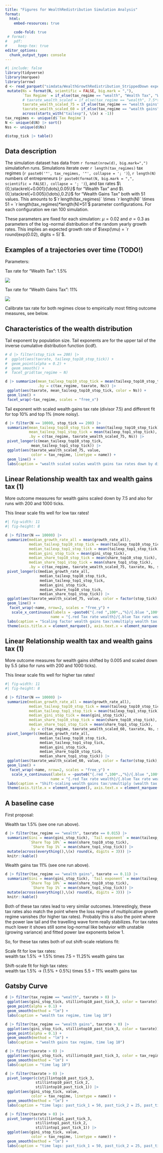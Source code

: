 ```yaml
---
title: "Figures for WealthRedistribution Simulation Analysis"
format: 
  html: 
    embed-resources: true
    
    code-fold: true
 # format:
#   pdf:
#     keep-tex: true
editor_options: 
  chunk_output_type: console
---
```


```r
#| include: false
library(tidyverse)
library(marquee)
library(arrow)
d <- read_parquet("simdata/WealthGrowthRedistribution_StrippedDown experiments all.parquet") |> 
 mutate(Ns = format(N, scientific = FALSE, big.mark = ","),
        `Tax Regime` = if_else(tax_regime == "wealth", "Wealth Tax", "Wealth Gains Tax"),
        # taxrate_wealth_scaled = if_else(tax_regime == "wealth", 7.5*taxrate, taxrate))
        taxrate_wealth_scaled_75 = if_else(tax_regime == "wealth gains", taxrate/7.5, taxrate),
        taxrate_wealth_scaled_60 = if_else(tax_regime == "wealth gains", taxrate/5.5 - 0.005, taxrate),
        across(starts_with("tailexp"), \(x) x -1))
tax_regimes <- unique(d$`Tax Regime`)
N <- unique(d$N) |> sort()
Nss <- unique(d$Ns)

d$stop_tick |> table()
```

## Data description

The simulation dataset has data from `r format(nrow(d), big.mark=",")` simulatiofvn runs. Simulations iterate over `r length(tax_regimes)` tax regimes (`r paste0('"', tax_regimes, '"', collapse = '; ')`), `r length(N)` numbers of entrepreneurs (`r paste0(format(N, big.mark = ",", scientific = FALSE), collapse = '; ')`), and tax rates $\{0,\stackrel{+0.001}{\dots},0.05\}$ for "Wealth Tax" and  $\{0,\stackrel{+0.005}{\dots},0.2\}$ for "Wealth Gains Tax" both with 51 values. This amounts to $`r length(tax_regimes)` \times `r length(N)` \times 51 = `r length(tax_regimes)*length(N)*51`$ parameter configurations. For each configuration we ran 100 simulation. 

These parameters are fixed for each simulation: $\mu = 0.02$ and $\sigma = 0.3$ as parameters of the $\log$-normal distribution of the random yearly growth rates. This implies an expected growth rate of $\exp(\mu) = `r round(exp(0.02), digits = 5)`$. 


## Examples of a trajectories over time (TODO!)

Parameters: 

Tax rate for "Wealth Tax": 1.5%

![](img/wealth15.png)


Tax rate for "Wealth Gains Tax": 11%

![](img/wealthgains11.png)

Calibrate tax rate for both regimes close to empirically most fitting outcome measures, see below. 

## Characteristics of the wealth distribution

Tail exponent by population size. Tail exponents are for the upper tail of the inverse cumulative distribution function (icdf). 

```r
# d |> filter(stop_tick == 200) |> 
#  ggplot(aes(taxrate, tailexp_top10_stop_tick)) +
#  geom_point(alpha = 0.2) +
#  geom_smooth() +
#  facet_grid(tax_regime ~ N)

d |> summarize(mean_tailexp_top10_stop_tick = mean(tailexp_top10_stop_tick), 
               .by = c(tax_regime, taxrate, Ns)) |> 
 ggplot(aes(taxrate, mean_tailexp_top10_stop_tick, color = Ns)) + 
 geom_line() +
 facet_wrap(~tax_regime, scales = "free_x")
```

Tail exponent with scaled wealth gains tax rate (divisor 7.5) and different fit for top 10% and top 1% (more noisy). 

```r
d |> filter(N == 10000, stop_tick == 200) |> 
 summarize(mean_tailexp_top10_stop_tick = mean(tailexp_top10_stop_tick), 
           mean_tailexp_top1_stop_tick = mean(tailexp_top1_stop_tick), 
           .by = c(tax_regime, taxrate_wealth_scaled_75, Ns)) |> 
 pivot_longer(c(mean_tailexp_top10_stop_tick,
            mean_tailexp_top1_stop_tick)) |> 
 ggplot(aes(taxrate_wealth_scaled_75, value,
            color = tax_regime, linetype = name)) + 
 geom_line() +
 labs(caption = "wealth scaled scales wealth gains tax rates down by divisor 7.5, top1 and top10 fit the tail exponent on the top 1% or top 10%")
```


## Linear Relationship wealth tax and wealth gains tax (1)

More outcome measures for wealth gains scaled down by 7.5 and also for runs with 200 and 1000 ticks. 

This linear scale fits well for low tax rates!

```r
#| fig-width: 11
#| fig-height: 8

d |> filter(N == 10000) |> 
 summarize(median_growth_rate_all = mean(growth_rate_all),
           median_tailexp_top10_stop_tick = mean(tailexp_top10_stop_tick),
           median_tailexp_top1_stop_tick = mean(tailexp_top1_stop_tick),
           median_gini_stop_tick = mean(gini_stop_tick),
           median_share_top10_stop_tick = mean(share_top10_stop_tick),
           median_share_top1_stop_tick = mean(share_top1_stop_tick),
           .by = c(tax_regime, taxrate_wealth_scaled_75, taxrate, Ns, stop_tick)) |> 
 pivot_longer(c(median_growth_rate_all,
                median_tailexp_top10_stop_tick,
                median_tailexp_top1_stop_tick, 
                median_gini_stop_tick,
                median_share_top10_stop_tick, 
                median_share_top1_stop_tick)) |> 
 ggplot(aes(taxrate_wealth_scaled_75, value, color = factor(stop_tick), linetype = tax_regime)) + 
 geom_line() +
  facet_wrap(~name, nrow=2, scales = "free_y") +
   scale_x_continuous(labels = ~paste0("{.red ",100*.,"%}/{.blue ",100*.*7.5,"%}"),
                     name = "{.red Tax rate wealth}/{.blue Tax rate wealth gains}") +
 labs(caption = "Scaling factor wealth gains tax:\nmultiply wealth tax by 7.5") +
 theme(axis.title.x = element_marquee(), axis.text.x = element_marquee())
```



## Linear Relationship wealth tax and wealth gains tax (1)

More outcome measures for wealth gains shifted by 0.005 and scaled down by 5.5 (also for runs with 200 and 1000 ticks). 

This linear scale fits well for higher tax rates!

```r
#| fig-width: 11
#| fig-height: 8

d |> filter(N == 10000) |> 
 summarize(median_growth_rate_all = mean(growth_rate_all),
           median_tailexp_top10_stop_tick = mean(tailexp_top10_stop_tick),
           median_tailexp_top1_stop_tick = mean(tailexp_top1_stop_tick),
           median_gini_stop_tick = mean(gini_stop_tick),
           median_share_top10_stop_tick = mean(share_top10_stop_tick),
           median_share_top1_stop_tick = mean(share_top1_stop_tick),
           .by = c(tax_regime, taxrate_wealth_scaled_60, taxrate, Ns, stop_tick)) |> 
 pivot_longer(c(median_growth_rate_all,
                median_tailexp_top10_stop_tick,
                median_tailexp_top1_stop_tick, 
                median_gini_stop_tick,
                median_share_top10_stop_tick, 
                median_share_top1_stop_tick)) |> 
 ggplot(aes(taxrate_wealth_scaled_60, value, color = factor(stop_tick), linetype = tax_regime)) + 
 geom_line() +
  facet_wrap(~name, nrow=2, scales = "free_y") +
   scale_x_continuous(labels = ~paste0("{.red ",100*.,"%}/{.blue ",100*(.+0.005)*5.5,"%}"),
                     name = "{.red Tax rate wealth}/{.blue Tax rate wealth gains}") +
 labs(caption = "Shift-scaling wealth gains tax:\nmultiply (wealth tax + 0.5%) by 5.5") +
 theme(axis.title.x = element_marquee(), axis.text.x = element_marquee())
```



## A baseline case

First proposal: 

Wealth tax 1.5% (see one run above). 

```r
d |> filter(tax_regime == "wealth", taxrate == 0.015) |> 
 summarize(Gini = mean(gini_stop_tick), `Tail exponent` = mean(tailexp_top10_stop_tick),
           `Share Top 10%` = mean(share_top10_stop_tick), 
            `Share Top 1%` = mean(share_top1_stop_tick)) |> 
 mutate(across(everything(),\(x) round(x, digits = 3))) |> 
 knitr::kable()
```

Wealth gains tax 11% (see one run above).

```r
d |> filter(tax_regime == "wealth gains", taxrate == 0.11) |> 
 summarize(Gini = mean(gini_stop_tick), `Tail exponent` = mean(tailexp_top10_stop_tick),
           `Share Top 10%` = mean(share_top10_stop_tick), 
            `Share Top 1%` = mean(share_top1_stop_tick)) |> 
 mutate(across(everything(),\(x) round(x, digits = 3))) |> 
 knitr::kable()
```

Both of these tax rates lead to very similar outcomes. Interestingly, these tax rates also match the point where the loss regime of multiplicative growth regime vanishes (for higher tax rates). Probably this is also the point where the power law tail and the travelling wave form really stabilizes. For tax rates much lower it shows still some log-normal like behavior with unstable (growing variance) and fitted power law exponents below 1. 

So, for these tax rates both of out shift-scale relations fit:

Scale fit for low tax rates:  
wealth tax 1.5% $\to$ 1.5% times 7.5 = 11.25% wealth gains tax

Shift-scale fit for high tax rates:  
wealth tax 1.5% $\to$ (1.5% + 0.5%) times 5.5 = 11% wealth gains tax



## Gatsby Curve

```r
d |> filter(tax_regime == "wealth", taxrate > 0) |> 
 ggplot(aes(gini_stop_tick, stillintop10_past_tick_3, color = taxrate)) +
 geom_point(alpha = 0.1) + 
 geom_smooth(method = "lm") +
 labs(caption = "wealth tax regime, time lag 10")
```

```r
d |> filter(tax_regime == "wealth gains", taxrate > 0) |> 
 ggplot(aes(gini_stop_tick, stillintop10_past_tick_3, color = taxrate)) +
 geom_point(alpha = 0.1) + 
 geom_smooth(method = "lm") +
 labs(caption = "wealth gains tax regime, time lag 10")
```

```r
d |> filter(taxrate > 0) |> 
 ggplot(aes(gini_stop_tick, stillintop10_past_tick_3, color = tax_regime)) +
 geom_smooth(method = "lm") +
 labs(caption = "time lag 10")
```



```r
d |> filter(taxrate > 0) |>
 pivot_longer(c(stillintop10_past_tick_3, 
              stillintop10_past_tick_2, 
              stillintop10_past_tick_1)) |> 
 ggplot(aes(gini_stop_tick, value, 
            color = tax_regime, linetype = name)) +
 geom_smooth(method = "lm") +
 labs(caption = "time lags: past_tick_1 = 50, past_tick_2 = 25, past_tick_3 = 10,")
```


```r
d |> filter(taxrate > 0) |>
 pivot_longer(c(stillintop1_past_tick_3, 
              stillintop1_past_tick_2, 
              stillintop1_past_tick_1)) |> 
 ggplot(aes(gini_stop_tick, value, 
            color = tax_regime, linetype = name)) +
 geom_smooth(method = "lm") +
 labs(caption = "time lags: past_tick_1 = 50, past_tick_2 = 25, past_tick_3 = 10,")
```

